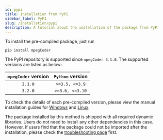```yaml
---
id: pypi
title: Installation from PyPI
sidebar_label: PyPI
slug: /installation/pypi
description: A tutorial about the installation of the package from PyPI.
---
```


To install the pre-compiled package, just run

```shell
pip install mpegCoder
```

The PyPI repository is supported since `mpegCoder 3.1.0`. The supported versions are listed as below:

|  `mpegCoder` version  |  `Python` version  |
| :-------------------: | :----------------: |
| `3.1.0`               | `>=3.5, <=3.9`     |
| `3.2.0`               | `>=3.6, <=3.10`    |

To check the details of each pre-compiled version, please view the manual installation guides for [Windows](./windows) and [Linux](./linux).

The package installed by this method is shipped with all required dynamic libraries. Users do not need to install any other dependencies in this case. However, if users find that the package could not be imported after the installation, please check the [troubleshooting page](../troubleshooting/installation) first.
